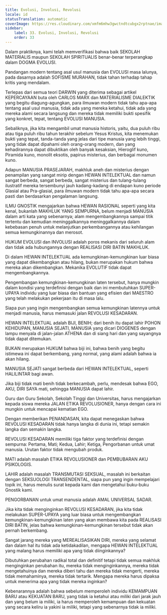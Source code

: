```yaml
---
title: Evolusi, Involusi, Revolusi
locale: id
statusTranslation: automatic
coverImage: https://res.cloudinary.com/xmfm6mhw3gwctndtcubgx2rptnae/image/upload/v1740337243/small_cover_educacion_fundamental_a051170f1c.webp
sidebar:
    label: 33. Evolusi, Involusi, Revolusi
    order: 33
---
```

Dalam praktiknya, kami telah memverifikasi bahwa baik SEKOLAH MATERIALIS maupun SEKOLAH SPIRITUALIS benar-benar terperangkap dalam DOGMA EVOLUSI.

Pandangan modern tentang asal usul manusia dan EVOLUSI masa lalunya, pada dasarnya adalah SOFISME MURAHAN, tidak tahan terhadap tahap kritis yang mendalam.

Terlepas dari semua teori DARWIN yang diterima sebagai artikel KEPERCAYAAN buta oleh CARLOS MARX dan MATERIALISME DIALEKTIK yang begitu diagung-agungkan, para ilmuwan modern tidak tahu apa-apa tentang asal usul manusia, tidak ada yang mereka ketahui, tidak ada yang mereka alami secara langsung dan mereka tidak memiliki bukti spesifik yang konkret, tepat, tentang EVOLUSI MANUSIA.

Sebaliknya, jika kita mengambil umat manusia historis, yaitu, dua puluh ribu atau tiga puluh ribu tahun terakhir sebelum Yesus Kristus, kita menemukan bukti yang tepat, tanda-tanda yang jelas dari tipe manusia yang lebih tinggi, yang tidak dapat dipahami oleh orang-orang modern, dan yang kehadirannya dapat dibuktikan oleh banyak kesaksian, Hieroglif kuno, Piramida kuno, monolit eksotis, papirus misterius, dan berbagai monumen kuno.

Adapun MANUSIA PRASEJARAH, makhluk aneh dan misterius dengan penampilan yang sangat mirip dengan HEWAN INTELEKTUAL dan namun sangat berbeda, sangat berbeda, sangat misterius dan tulang-tulang ilustratif mereka tersembunyi jauh kadang-kadang di endapan kuno periode Glasial atau Pra-glasial, para ilmuwan modern tidak tahu apa-apa secara pasti dan berdasarkan pengalaman langsung.

ILMU GNOSTIK mengajarkan bahwa HEWAN RASIONAL seperti yang kita kenal, bukanlah MAKHLUK YANG SEMPURNA, belum menjadi MANUSIA dalam arti kata yang sebenarnya; alam mengembangkannya sampai titik tertentu dan kemudian meninggalkannya meninggalkannya dalam kebebasan penuh untuk melanjutkan perkembangannya atau kehilangan semua kemungkinannya dan merosot.

HUKUM EVOLUSI dan INVOLUSI adalah poros mekanis dari seluruh alam dan tidak ada hubungannya dengan REALISASI DIRI BATIN MAKHLUK.

Di dalam HEWAN INTELEKTUAL ada kemungkinan-kemungkinan luar biasa yang dapat dikembangkan atau hilang, bukan merupakan hukum bahwa mereka akan dikembangkan. Mekanika EVOLUTIF tidak dapat mengembangkannya.

Pengembangan kemungkinan-kemungkinan laten tersebut, hanya mungkin dalam kondisi yang terdefinisi dengan baik dan ini membutuhkan SUPER-UPAYA individu yang luar biasa dan bantuan yang efisien dari MAESTRO yang telah melakukan pekerjaan itu di masa lalu.

Siapa pun yang ingin mengembangkan semua kemungkinan latennya untuk menjadi manusia, harus memasuki jalan REVOLUSI KESADARAN.

HEWAN INTELEKTUAL adalah BIJI, BENIH; dari benih itu dapat lahir POHON KEHIDUPAN, MANUSIA SEJATI, MANUSIA yang dicari DIOGENES dengan lampu menyala di jalan-jalan ATHENA dan di siang hari dan yang sayangnya tidak dapat ditemukan.

BUKAN merupakan HUKUM bahwa biji ini, bahwa benih yang begitu istimewa ini dapat berkembang, yang normal, yang alami adalah bahwa ia akan hilang.

MANUSIA SEJATI sangat berbeda dari HEWAN INTELEKTUAL, seperti HALILINTAR bagi awan.

Jika biji tidak mati benih tidak berkecambah, perlu, mendesak bahwa EGO, AKU, DIRI SAYA mati, sehingga MANUSIA dapat lahir.

Guru dan Guru Sekolah, Sekolah Tinggi dan Universitas, harus mengajarkan kepada siswa mereka JALAN ETIKA REVOLUSIONER, hanya dengan cara ini mungkin untuk mencapai kematian EGO.

Dengan memberikan PENANDASAN, kita dapat menegaskan bahwa REVOLUSI KESADARAN tidak hanya langka di dunia ini, tetapi semakin langka dan semakin langka.

REVOLUSI KESADARAN memiliki tiga faktor yang terdefinisi dengan sempurna: Pertama, Mati; Kedua, Lahir; Ketiga, Pengorbanan untuk umat manusia. Urutan faktor tidak mengubah produk.

MATI adalah masalah ETIKA REVOLUSIONER dan PEMBUBARAN AKU PSIKOLOGIS.

LAHIR adalah masalah TRANSMUTASI SEKSUAL, masalah ini berkaitan dengan SEKSUOLOGI TRANSENDENTAL, siapa pun yang ingin mempelajari topik ini, harus menulis surat kepada kami dan mengetahui buku-buku Gnostik kami.

PENGORBANAN untuk umat manusia adalah AMAL UNIVERSAL SADAR.

Jika kita tidak menginginkan REVOLUSI KESADARAN, jika kita tidak melakukan SUPER-UPAYA yang luar biasa untuk mengembangkan kemungkinan-kemungkinan laten yang akan membawa kita pada REALISASI DIRI BATIN, jelas bahwa kemungkinan-kemungkinan tersebut tidak akan pernah berkembang.

Sangat jarang mereka yang MEREALISASIKAN DIRI, mereka yang selamat dan dalam hal itu tidak ada ketidakadilan, mengapa HEWAN INTELEKTUAL yang malang harus memiliki apa yang tidak diinginkannya?

Dibutuhkan perubahan radikal total dan definitif tetapi tidak semua makhluk menginginkan perubahan itu, mereka tidak menginginkannya, mereka tidak mengetahuinya dan mereka diberi tahu dan mereka tidak mengerti, mereka tidak memahaminya, mereka tidak tertarik. Mengapa mereka harus dipaksa untuk menerima apa yang tidak mereka inginkan?

Kebenarannya adalah bahwa sebelum memperoleh individu KEMAMPUAN BARU atau KEKUATAN BARU, yang tidak ia ketahui atau miliki dari jarak jauh dan yang belum ia miliki, ia harus memperoleh kemampuan dan kekuatan yang secara keliru ia yakini ia miliki, tetapi yang sebenarnya tidak ia miliki.

